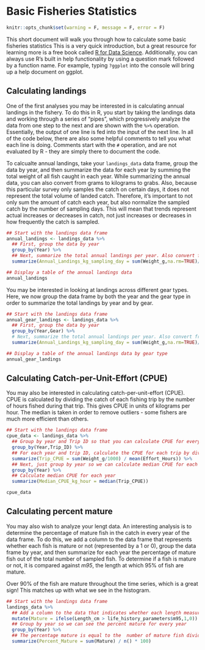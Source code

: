 # Basic Fisheries Statistics

```r
knitr::opts_chunk$set(warning = F, message = F, error = F)
```

This short document will walk you through how to calculate some basic fisheries statistics This is a very quick introduction, but a great resource for learning more is a free book called [R for Data Science](http://r4ds.had.co.nz/). Additionally, you can always use R's built in help functionality by using a question mark followed by a function name. For example, typing `?ggplot` into the console will bring up a help document on ggplot.


## Calculating landings

One of the first analyses you may be interested in is calculating annual landings in the fishery. To do this in R, you start by taking the landings data and working through a series of "pipes", which progressively analyze the data from one step to the next and are shown with the `%>%` operation. Essentially, the output of one line is fed into the input of the next line.   In all of the code below, there are also some helpful comments to tell you what each line is doing. Comments start with the `#` operation, and are not evaluated by R - they are simply there to document the code. 

To calcualte annual landings, take your `landings_data` data frame, group the data by year, and then summarize the data for each year by summing the total weight of all fish caught in each year. While summarizing the annual data, you can also convert from grams to kilograms to grabs. Also, because this particular survey only samples the catch on certain days, it does not represent the total volume of landed catch. Therefore, it's important to not only sum the amount of catch each year, but also normalize the sampled catch by the number of sampling days. This will mean that trends represent actual increases or decreases in catch, not just increases or decreases in how frequently the catch is sampled.

```r
## Start with the landings data frame
annual_landings <- landings_data %>% 
  ## First, group the data by year
  group_by(Year) %>% 
  ## Next, summarize the total annual landings per year. Also convert from grams to kilograms by dividing by 1000. Also, normalize the annual catch by the number of survey days each year.
  summarize(Annual_Landings_kg_sampling_day = sum(Weight_g,na.rm=TRUE)/1000/n_distinct(Date))

## Display a table of the annual landings data
annual_landings
```

You may be interested in looking at landings across different gear types. Here, we now group the data frame by both the year and the gear type in order to summarize the total landings by year and by gear.

```r
## Start with the landings data frame
annual_gear_landings <- landings_data %>% 
  ## First, group the data by year
  group_by(Year,Gear) %>% 
  # Next, summarize the total annual landings per year. Also convert from grams to kilograms by dividing by 1000. Also, normalize the annual catch by the number of survey days each year.
  summarize(Annual_Landings_kg_sampling_day = sum(Weight_g,na.rm=TRUE)/1000/n_distinct(Date))

## Display a table of the annual landings data by gear type
annual_gear_landings
```

## Calculating Catch-per-Unit-Effort (CPUE)
You may also be interested in calculating catch-per-unit-effort (CPUE). CPUE is calculated by dividing the catch of each fishing trip by the number of hours fished during that trip. This gives CPUE in units of kilograms per hour. The median is taken in order to remove outliers - some fishers are much more efficient than others.



```r
## Start with the landings data frame
cpue_data <- landings_data %>% 
  ## Group by year and Trip ID so that you can calculate CPUE for every trip in every year
  group_by(Year,Trip_ID) %>% 
  ## For each year and trip ID, calculate the CPUE for each trip by dividing the sum of the catch, converted from grams to kilograms, by the trip by the number of fishing hours
  summarize(Trip_CPUE = sum(Weight_g/1000) / mean(Effort_Hours)) %>% 
  ## Next, just group by year so we can calculate median CPUE for each year across all trips in the year
  group_by(Year) %>% 
  ## Calculate median CPUE for each year
  summarize(Median_CPUE_kg_hour = median(Trip_CPUE))

cpue_data
```
## Calculating percent mature

You may also wish to analyze your lengt data. An interesting analysis is to determine the percentage of mature fish in the catch in every year of the data frame. To do this, we add a column to the data frame that represents whether each fish is mature or not (represented by a 1 or 0), group the data frame by year, and then summarize for each year the percentage of mature fish out of the total number of sampled fish. To determine if a fish is mature or not, it is compared against *m95*, the length at which 95% of fish are mature.

Over 90% of the fish are mature throughout the time series, which is a great sign! This matches up with what we see in the histogram.

```r
## Start with the landings data frame
landings_data %>% 
  ## Add a column to the data that indicates whether each length measurement is from a mature or immature fish. If it's mature, this value should be 1; if immature, 0.
  mutate(Mature = ifelse(Length_cm > life_history_parameters$m95,1,0)) %>% 
  ## Group by year so we can see the percent mature for every year
  group_by(Year) %>% 
  ## The percentage mature is equal to the  number of mature fish divided by the total number of fish and multiplied by 100
  summarize(Percent_Mature = sum(Mature) / n() * 100) 
```